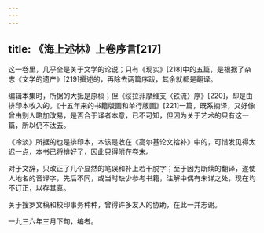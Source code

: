 ```yaml
---
---
---
```

title: 《海上述林》上卷序言[217]
---




这一卷里，几乎全是关于文学的论说；只有《现实》[218]中的五篇，是根据了杂志《文学的遗产》[219]撰述的，再除去两篇序跋，其余就都是翻译。

编辑本集时，所据的大抵是原稿；但《绥拉菲摩维支〈铁流〉序》[220]，却是由排印本收入的。《十五年来的书籍版画和单行版画》[221]一篇，既系摘译，又好像曾由别人略加改易，是否合于译者本意，已不可知，但因为关于艺术的只有这一篇，所以仍不汰去。

《冷淡》所据的也是排印本，本该是收在《高尔基论文拾补》中的，可惜发见得太迟一点，本书已将排好了，因此只得附在卷末。

对于文辞，只改正了几个显然的笔误和补上若干脱字；至于因为断续的翻译，遂使人地名的音译字，先后不同，或当时缺少参考书籍，注解中偶有未详之处，现在均不订正，以存其真。

关于搜罗文稿和校印事务种种，曾得许多友人的协助，在此一并志谢。

一九三六年三月下旬，编者。
